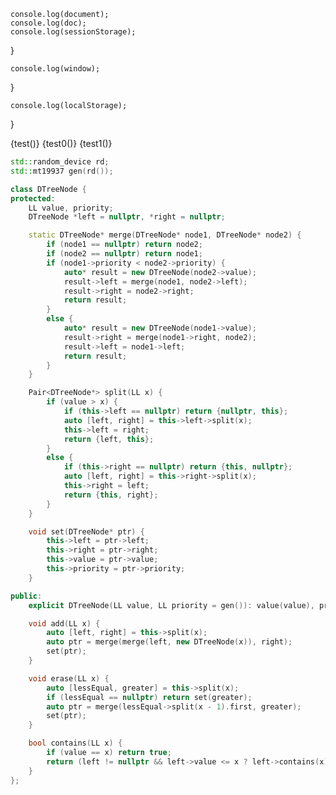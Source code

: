 

    console.log(document);
    console.log(doc);
    console.log(sessionStorage);
}

    console.log(window);
}

    console.log(localStorage);
}

<Test/>
<Test0/>
<Test1/>
<Test2/>

{test()}
{test0()}
{test1()}

```cpp
std::random_device rd;
std::mt19937 gen(rd());

class DTreeNode {
protected:
    LL value, priority;
    DTreeNode *left = nullptr, *right = nullptr;

    static DTreeNode* merge(DTreeNode* node1, DTreeNode* node2) {
        if (node1 == nullptr) return node2;
        if (node2 == nullptr) return node1;
        if (node1->priority < node2->priority) {
            auto* result = new DTreeNode(node2->value);
            result->left = merge(node1, node2->left);
            result->right = node2->right;
            return result;
        }
        else {
            auto* result = new DTreeNode(node1->value);
            result->right = merge(node1->right, node2);
            result->left = node1->left;
            return result;
        }
    }

    Pair<DTreeNode*> split(LL x) {
        if (value > x) {
            if (this->left == nullptr) return {nullptr, this};
            auto [left, right] = this->left->split(x);
            this->left = right;
            return {left, this};
        }
        else {
            if (this->right == nullptr) return {this, nullptr};
            auto [left, right] = this->right->split(x);
            this->right = left;
            return {this, right};
        }
    }

    void set(DTreeNode* ptr) {
        this->left = ptr->left;
        this->right = ptr->right;
        this->value = ptr->value;
        this->priority = ptr->priority;
    }

public:
    explicit DTreeNode(LL value, LL priority = gen()): value(value), priority(priority) {}

    void add(LL x) {
        auto [left, right] = this->split(x);
        auto ptr = merge(merge(left, new DTreeNode(x)), right);
        set(ptr);
    }

    void erase(LL x) {
        auto [lessEqual, greater] = this->split(x);
        if (lessEqual == nullptr) return set(greater);
        auto ptr = merge(lessEqual->split(x - 1).first, greater);
        set(ptr);
    }

    bool contains(LL x) {
        if (value == x) return true;
        return (left != nullptr && left->value <= x ? left->contains(x) : false) || (right != nullptr && right->value > x ? right->contains(x) : false);
    }
};
```